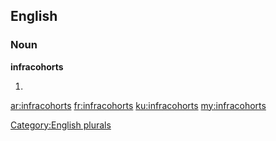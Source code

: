 ==English==

===Noun===
'''infracohorts'''

# {{plural of|[[infracohort]]}}

[[Category:English plurals]]

[[ar:infracohorts]]
[[fr:infracohorts]]
[[ku:infracohorts]]
[[my:infracohorts]]